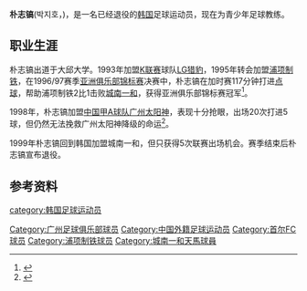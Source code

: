 {{Infobox Football biography |
  playername = 朴志镐 |
  image = |
  fullname = 박지호 |
  englishfullname = Park Ji-Ho |
  nickname =  |
  dateofbirth = {{birth date and age|1970|07|04}} |
  cityofbirth = |
  countryofbirth = {{KOR}}|
  height =  |
  currentclub  = 退役 |
  clubnumber =|
  position = 边后卫/边前卫|
  youthyears = |
  youthclubs = |
  years = 1992年 <br> 1993-1994年 <br> 1995-1997年 <br> 1998年 <br> 1999年|
  clubs =  大邱大学 <br> [[FC首尔|LG猎豹]] <br> [[浦项制铁|浦项制铁]] <br> [[广州医药|广州太阳神]] <br> [[城南一和天马|城南一和]]|
  caps(goals) = <br> 30 (0) <br> 35 (6)<br> 20 (5) <br> 5 (0) |
  nationalyears =  |
  nationalteam =  |
  nationalcaps(goals) =  |
  pcupdate = 2009-11-01|
  ntupdate = |
}}
'''朴志镐'''(박지호，{{bd|1970年|7月4日|||P}})，是一名已经退役的[[韩国|韩国]]足球运动员，现在为青少年足球教练。

==职业生涯==
朴志镐出道于大邱大学。1993年加盟[[K联赛|K联赛]]球队[[FC首尔|LG猎豹]]，1995年转会加盟[[浦项制铁|浦项制铁]]，在1996/97赛季[[亚洲冠军联赛|亚洲俱乐部锦标赛]]决赛中，朴志镐在加时赛117分钟打进[[点球|点球]]，帮助浦项制铁2比1击败[[城南一和天马|城南一和]]，获得亚洲俱乐部锦标赛冠军<ref>{{cite web| title ="Asian Club Competitions 1996/97"| url =http://www.rsssf.com/tablesa/ascup97.html| access-date =2009-11-18| archive-date =2018-01-12| archive-url =https://www.webcitation.org/6wPxroNli?url=http://www.rsssf.com/tablesa/ascup97.html| dead-url =no}}</ref>。

1998年，朴志镐加盟[[中国足球甲A联赛|中国甲A球队]][[广州太阳神|广州太阳神]]，表现十分抢眼，出场20次打进5球，但仍然无法挽救广州太阳神降级的命运<ref>{{cite web| title ="外援是一种说不出的痛"| url =http://www.sg.com.cn/386/bb.htm| deadurl =yes| archiveurl =https://web.archive.org/web/20051206034907/http://www.sg.com.cn/386/bb.htm| archivedate =2005-12-06}}</ref>。

1999年朴志镐回到韩国加盟城南一和，但只获得5次联赛出场机会。赛季结束后朴志镐宣布退役。

==参考资料==
<references/>

{{1998年广州太阳神名单}}

{{DEFAULTSORT:Park,Ji-Ho}}
[[category:韩国足球运动员|category:韩国足球运动员]]
[[Category:广州足球俱乐部球员|Category:广州足球俱乐部球员]]
[[Category:中国外籍足球运动员|Category:中国外籍足球运动员]]
[[Category:首尔FC球员|Category:首尔FC球员]]
[[Category:浦项制铁球员|Category:浦项制铁球员]]
[[Category:城南一和天馬球員|Category:城南一和天馬球員]]